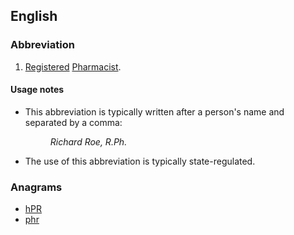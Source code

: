 ==English==

===Abbreviation===
{{en-abbr}}

# {{US}} [[registered|Registered]] [[pharmacist|Pharmacist]].

====Usage notes====
* This abbreviation is typically written after a person's name and separated by a comma:
*: ''Richard Roe, R.Ph.''
* The use of this abbreviation is typically state-regulated.

===Anagrams===
* [[hPR#English|hPR]] 
* [[phr#English|phr]]